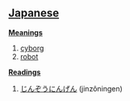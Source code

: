 == [[Japanese]] ==                                          

'''[[Meaning]]s'''
# [[cyborg]]
# [[robot]]

'''[[Reading]]s'''
# [[じんぞうにんげん]] (jinzôningen)